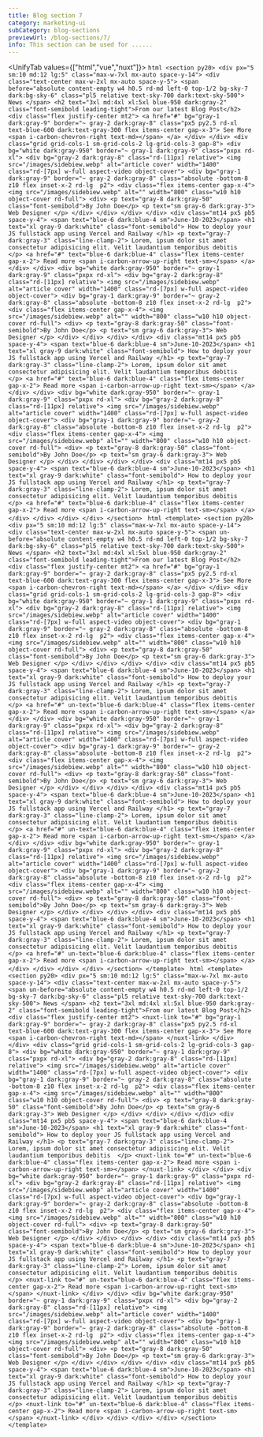 ```yaml
---
title: Blog section 7
category: marketing-ui
subCategory: blog-sections
previewUrl: /blog-sections/7/
info: This section can be used for ......
---
```


<UnifyTab values={["html","vue","nuxt"]}>
    <TabPanel value="html">
    ```html
    <section py20>
        <div px="5 sm:10 md:12 lg:5" class="max-w-7xl mx-auto space-y-14">
            <div class="text-center max-w-2xl mx-auto space-y-5">
                <span before="absolute content-empty w4 h0.5 rd-md left-0 top-1/2 bg-sky-7 dark:bg-sky-6" class="pl5 relative text-sky-700 dark:text-sky-500">
                    News
                </span>
                <h2 text="3xl md:4xl xl:5xl blue-950 dark:gray-2" class="font-semibold leading-tight">From our latest Blog Post</h2>
                <div class="flex justify-center mt2">
                    <a href="#" bg="gray-1 dark:gray-9" border="~ gray-2 dark:gray-8"
                        class="px5 py2.5 rd-xl text-blue-600 dark:text-gray-300 flex items-center gap-x-3">
                        See More
                        <span i-carbon-chevron-right text-md></span>
                    </a>
                </div>
            </div>
            <div class="grid grid-cols-1 sm-grid-cols-2 lg-grid-cols-3 gap-8">
                <div bg="white dark:gray-950" border="~ gray-1 dark:gray-9" class="pxpx rd-xl">
                    <div bg="gray-2 dark:gray-8" class="rd-[11px] relative">
                        <img src="/images/sidebiew.webp" alt="article cover" width="1400" class="rd-[7px] w-full aspect-video object-cover">
                        <div bg="gray-1 dark:gray-9" border="~ gray-2 dark:gray-8" class="absolute -bottom-8 z10 flex inset-x-2 rd-lg  p2">
                            <div class="flex items-center gap-x-4">
                                <img src="/images/sidebiew.webp" alt="" width="800" class="w10 h10 object-cover rd-full">
                                <div>
                                    <p text="gray-8 dark:gray-50" class="font-semibold">By John Doe</p>
                                    <p text="sm gray-6 dark:gray-3">
                                        Web Designer
                                    </p>
                                </div>
                            </div>
                        </div>
                    </div>
                    <div class="mt14 px5 pb5 space-y-4">
                        <span text="blue-6 dark:blue-4 sm">June-10-2023</span>
                        <h1 text="xl gray-9 dark:white" class="font-semibold">
                            How to deploy your JS fullstack app using Vercel and Railway
                        </h1>
                        <p text="gray-7 dark:gray-3" class="line-clamp-2">
                            Lorem, ipsum dolor sit amet consectetur adipisicing elit. Velit laudantium temporibus debitis 
                        </p>
                        <a href="#" text="blue-6 dark:blue-4" class="flex items-center gap-x-2">
                            Read more
                            <span i-carbon-arrow-up-right text-sm></span>
                        </a>
                    </div>
                </div>
                <div bg="white dark:gray-950" border="~ gray-1 dark:gray-9" class="pxpx rd-xl">
                    <div bg="gray-2 dark:gray-8" class="rd-[11px] relative">
                        <img src="/images/sidebiew.webp" alt="article cover" width="1400" class="rd-[7px] w-full aspect-video object-cover">
                        <div bg="gray-1 dark:gray-9" border="~ gray-2 dark:gray-8" class="absolute -bottom-8 z10 flex inset-x-2 rd-lg  p2">
                            <div class="flex items-center gap-x-4">
                                <img src="/images/sidebiew.webp" alt="" width="800" class="w10 h10 object-cover rd-full">
                                <div>
                                    <p text="gray-8 dark:gray-50" class="font-semibold">By John Doe</p>
                                    <p text="sm gray-6 dark:gray-3">
                                        Web Designer
                                    </p>
                                </div>
                            </div>
                        </div>
                    </div>
                    <div class="mt14 px5 pb5 space-y-4">
                        <span text="blue-6 dark:blue-4 sm">June-10-2023</span>
                        <h1 text="xl gray-9 dark:white" class="font-semibold">
                            How to deploy your JS fullstack app using Vercel and Railway
                        </h1>
                        <p text="gray-7 dark:gray-3" class="line-clamp-2">
                            Lorem, ipsum dolor sit amet consectetur adipisicing elit. Velit laudantium temporibus debitis 
                        </p>
                        <a href="#" text="blue-6 dark:blue-4" class="flex items-center gap-x-2">
                            Read more
                            <span i-carbon-arrow-up-right text-sm></span>
                        </a>
                    </div>
                </div>
                <div bg="white dark:gray-950" border="~ gray-1 dark:gray-9" class="pxpx rd-xl">
                    <div bg="gray-2 dark:gray-8" class="rd-[11px] relative">
                        <img src="/images/sidebiew.webp" alt="article cover" width="1400" class="rd-[7px] w-full aspect-video object-cover">
                        <div bg="gray-1 dark:gray-9" border="~ gray-2 dark:gray-8" class="absolute -bottom-8 z10 flex inset-x-2 rd-lg  p2">
                            <div class="flex items-center gap-x-4">
                                <img src="/images/sidebiew.webp" alt="" width="800" class="w10 h10 object-cover rd-full">
                                <div>
                                    <p text="gray-8 dark:gray-50" class="font-semibold">By John Doe</p>
                                    <p text="sm gray-6 dark:gray-3">
                                        Web Designer
                                    </p>
                                </div>
                            </div>
                        </div>
                    </div>
                    <div class="mt14 px5 pb5 space-y-4">
                        <span text="blue-6 dark:blue-4 sm">June-10-2023</span>
                        <h1 text="xl gray-9 dark:white" class="font-semibold">
                            How to deploy your JS fullstack app using Vercel and Railway
                        </h1>
                        <p text="gray-7 dark:gray-3" class="line-clamp-2">
                            Lorem, ipsum dolor sit amet consectetur adipisicing elit. Velit laudantium temporibus debitis 
                        </p>
                        <a href="#" text="blue-6 dark:blue-4" class="flex items-center gap-x-2">
                            Read more
                            <span i-carbon-arrow-up-right text-sm></span>
                        </a>
                    </div>
                </div>
            </div>
        </div>
    </section>
    ```
    </TabPanel>
    <TabPanel value="vue">
    ```html
  <template>
      <section py20>
          <div px="5 sm:10 md:12 lg:5" class="max-w-7xl mx-auto space-y-14">
              <div class="text-center max-w-2xl mx-auto space-y-5">
                  <span un-before="absolute content-empty w4 h0.5 rd-md left-0 top-1/2 bg-sky-7 dark:bg-sky-6" class="pl5 relative text-sky-700 dark:text-sky-500">
                      News
                  </span>
                  <h2 text="3xl md:4xl xl:5xl blue-950 dark:gray-2" class="font-semibold leading-tight">From our latest Blog Post</h2>
                  <div class="flex justify-center mt2">
                      <a href="#" bg="gray-1 dark:gray-9" border="~ gray-2 dark:gray-8"
                          class="px5 py2.5 rd-xl text-blue-600 dark:text-gray-300 flex items-center gap-x-3">
                          See More
                          <span i-carbon-chevron-right text-md></span>
                      </a>
                  </div>
              </div>
              <div class="grid grid-cols-1 sm-grid-cols-2 lg-grid-cols-3 gap-8">
                  <div bg="white dark:gray-950" border="~ gray-1 dark:gray-9" class="pxpx rd-xl">
                      <div bg="gray-2 dark:gray-8" class="rd-[11px] relative">
                          <img src="/images/sidebiew.webp" alt="article cover" width="1400" class="rd-[7px] w-full aspect-video object-cover">
                          <div bg="gray-1 dark:gray-9" border="~ gray-2 dark:gray-8" class="absolute -bottom-8 z10 flex inset-x-2 rd-lg  p2">
                              <div class="flex items-center gap-x-4">
                                  <img src="/images/sidebiew.webp" alt="" width="800" class="w10 h10 object-cover rd-full">
                                  <div>
                                      <p text="gray-8 dark:gray-50" class="font-semibold">By John Doe</p>
                                      <p text="sm gray-6 dark:gray-3">
                                          Web Designer
                                      </p>
                                  </div>
                              </div>
                          </div>
                      </div>
                      <div class="mt14 px5 pb5 space-y-4">
                          <span text="blue-6 dark:blue-4 sm">June-10-2023</span>
                          <h1 text="xl gray-9 dark:white" class="font-semibold">
                              How to deploy your JS fullstack app using Vercel and Railway
                          </h1>
                          <p text="gray-7 dark:gray-3" class="line-clamp-2">
                              Lorem, ipsum dolor sit amet consectetur adipisicing elit. Velit laudantium temporibus debitis 
                          </p>
                          <a href="#" un-text="blue-6 dark:blue-4" class="flex items-center gap-x-2">
                              Read more
                              <span i-carbon-arrow-up-right text-sm></span>
                          </a>
                      </div>
                  </div>
                  <div bg="white dark:gray-950" border="~ gray-1 dark:gray-9" class="pxpx rd-xl">
                      <div bg="gray-2 dark:gray-8" class="rd-[11px] relative">
                          <img src="/images/sidebiew.webp" alt="article cover" width="1400" class="rd-[7px] w-full aspect-video object-cover">
                          <div bg="gray-1 dark:gray-9" border="~ gray-2 dark:gray-8" class="absolute -bottom-8 z10 flex inset-x-2 rd-lg  p2">
                              <div class="flex items-center gap-x-4">
                                  <img src="/images/sidebiew.webp" alt="" width="800" class="w10 h10 object-cover rd-full">
                                  <div>
                                      <p text="gray-8 dark:gray-50" class="font-semibold">By John Doe</p>
                                      <p text="sm gray-6 dark:gray-3">
                                          Web Designer
                                      </p>
                                  </div>
                              </div>
                          </div>
                      </div>
                      <div class="mt14 px5 pb5 space-y-4">
                          <span text="blue-6 dark:blue-4 sm">June-10-2023</span>
                          <h1 text="xl gray-9 dark:white" class="font-semibold">
                              How to deploy your JS fullstack app using Vercel and Railway
                          </h1>
                          <p text="gray-7 dark:gray-3" class="line-clamp-2">
                              Lorem, ipsum dolor sit amet consectetur adipisicing elit. Velit laudantium temporibus debitis 
                          </p>
                          <a href="#" un-text="blue-6 dark:blue-4" class="flex items-center gap-x-2">
                              Read more
                              <span i-carbon-arrow-up-right text-sm></span>
                          </a>
                      </div>
                  </div>
                  <div bg="white dark:gray-950" border="~ gray-1 dark:gray-9" class="pxpx rd-xl">
                      <div bg="gray-2 dark:gray-8" class="rd-[11px] relative">
                          <img src="/images/sidebiew.webp" alt="article cover" width="1400" class="rd-[7px] w-full aspect-video object-cover">
                          <div bg="gray-1 dark:gray-9" border="~ gray-2 dark:gray-8" class="absolute -bottom-8 z10 flex inset-x-2 rd-lg  p2">
                              <div class="flex items-center gap-x-4">
                                  <img src="/images/sidebiew.webp" alt="" width="800" class="w10 h10 object-cover rd-full">
                                  <div>
                                      <p text="gray-8 dark:gray-50" class="font-semibold">By John Doe</p>
                                      <p text="sm gray-6 dark:gray-3">
                                          Web Designer
                                      </p>
                                  </div>
                              </div>
                          </div>
                      </div>
                      <div class="mt14 px5 pb5 space-y-4">
                          <span text="blue-6 dark:blue-4 sm">June-10-2023</span>
                          <h1 text="xl gray-9 dark:white" class="font-semibold">
                              How to deploy your JS fullstack app using Vercel and Railway
                          </h1>
                          <p text="gray-7 dark:gray-3" class="line-clamp-2">
                              Lorem, ipsum dolor sit amet consectetur adipisicing elit. Velit laudantium temporibus debitis 
                          </p>
                          <a href="#" un-text="blue-6 dark:blue-4" class="flex items-center gap-x-2">
                              Read more
                              <span i-carbon-arrow-up-right text-sm></span>
                          </a>
                      </div>
                  </div>
              </div>
          </div>
      </section>
  </template>
    ```
    </TabPanel>
    <TabPanel value="nuxt">
    ```html
  <template>
      <section py20>
          <div px="5 sm:10 md:12 lg:5" class="max-w-7xl mx-auto space-y-14">
              <div class="text-center max-w-2xl mx-auto space-y-5">
                  <span un-before="absolute content-empty w4 h0.5 rd-md left-0 top-1/2 bg-sky-7 dark:bg-sky-6" class="pl5 relative text-sky-700 dark:text-sky-500">
                      News
                  </span>
                  <h2 text="3xl md:4xl xl:5xl blue-950 dark:gray-2" class="font-semibold leading-tight">From our latest Blog Post</h2>
                  <div class="flex justify-center mt2">
                      <nuxt-link to="#" bg="gray-1 dark:gray-9" border="~ gray-2 dark:gray-8"
                          class="px5 py2.5 rd-xl text-blue-600 dark:text-gray-300 flex items-center gap-x-3">
                          See More
                          <span i-carbon-chevron-right text-md></span>
                      </nuxt-link>
                  </div>
              </div>
              <div class="grid grid-cols-1 sm-grid-cols-2 lg-grid-cols-3 gap-8">
                  <div bg="white dark:gray-950" border="~ gray-1 dark:gray-9" class="pxpx rd-xl">
                      <div bg="gray-2 dark:gray-8" class="rd-[11px] relative">
                          <img src="/images/sidebiew.webp" alt="article cover" width="1400" class="rd-[7px] w-full aspect-video object-cover">
                          <div bg="gray-1 dark:gray-9" border="~ gray-2 dark:gray-8" class="absolute -bottom-8 z10 flex inset-x-2 rd-lg  p2">
                              <div class="flex items-center gap-x-4">
                                  <img src="/images/sidebiew.webp" alt="" width="800" class="w10 h10 object-cover rd-full">
                                  <div>
                                      <p text="gray-8 dark:gray-50" class="font-semibold">By John Doe</p>
                                      <p text="sm gray-6 dark:gray-3">
                                          Web Designer
                                      </p>
                                  </div>
                              </div>
                          </div>
                      </div>
                      <div class="mt14 px5 pb5 space-y-4">
                          <span text="blue-6 dark:blue-4 sm">June-10-2023</span>
                          <h1 text="xl gray-9 dark:white" class="font-semibold">
                              How to deploy your JS fullstack app using Vercel and Railway
                          </h1>
                          <p text="gray-7 dark:gray-3" class="line-clamp-2">
                              Lorem, ipsum dolor sit amet consectetur adipisicing elit. Velit laudantium temporibus debitis 
                          </p>
                          <nuxt-link to="#" un-text="blue-6 dark:blue-4" class="flex items-center gap-x-2">
                              Read more
                              <span i-carbon-arrow-up-right text-sm></span>
                          </nuxt-link>
                      </div>
                  </div>
                  <div bg="white dark:gray-950" border="~ gray-1 dark:gray-9" class="pxpx rd-xl">
                      <div bg="gray-2 dark:gray-8" class="rd-[11px] relative">
                          <img src="/images/sidebiew.webp" alt="article cover" width="1400" class="rd-[7px] w-full aspect-video object-cover">
                          <div bg="gray-1 dark:gray-9" border="~ gray-2 dark:gray-8" class="absolute -bottom-8 z10 flex inset-x-2 rd-lg  p2">
                              <div class="flex items-center gap-x-4">
                                  <img src="/images/sidebiew.webp" alt="" width="800" class="w10 h10 object-cover rd-full">
                                  <div>
                                      <p text="gray-8 dark:gray-50" class="font-semibold">By John Doe</p>
                                      <p text="sm gray-6 dark:gray-3">
                                          Web Designer
                                      </p>
                                  </div>
                              </div>
                          </div>
                      </div>
                      <div class="mt14 px5 pb5 space-y-4">
                          <span text="blue-6 dark:blue-4 sm">June-10-2023</span>
                          <h1 text="xl gray-9 dark:white" class="font-semibold">
                              How to deploy your JS fullstack app using Vercel and Railway
                          </h1>
                          <p text="gray-7 dark:gray-3" class="line-clamp-2">
                              Lorem, ipsum dolor sit amet consectetur adipisicing elit. Velit laudantium temporibus debitis 
                          </p>
                          <nuxt-link to="#" un-text="blue-6 dark:blue-4" class="flex items-center gap-x-2">
                              Read more
                              <span i-carbon-arrow-up-right text-sm></span>
                          </nuxt-link>
                      </div>
                  </div>
                  <div bg="white dark:gray-950" border="~ gray-1 dark:gray-9" class="pxpx rd-xl">
                      <div bg="gray-2 dark:gray-8" class="rd-[11px] relative">
                          <img src="/images/sidebiew.webp" alt="article cover" width="1400" class="rd-[7px] w-full aspect-video object-cover">
                          <div bg="gray-1 dark:gray-9" border="~ gray-2 dark:gray-8" class="absolute -bottom-8 z10 flex inset-x-2 rd-lg  p2">
                              <div class="flex items-center gap-x-4">
                                  <img src="/images/sidebiew.webp" alt="" width="800" class="w10 h10 object-cover rd-full">
                                  <div>
                                      <p text="gray-8 dark:gray-50" class="font-semibold">By John Doe</p>
                                      <p text="sm gray-6 dark:gray-3">
                                          Web Designer
                                      </p>
                                  </div>
                              </div>
                          </div>
                      </div>
                      <div class="mt14 px5 pb5 space-y-4">
                          <span text="blue-6 dark:blue-4 sm">June-10-2023</span>
                          <h1 text="xl gray-9 dark:white" class="font-semibold">
                              How to deploy your JS fullstack app using Vercel and Railway
                          </h1>
                          <p text="gray-7 dark:gray-3" class="line-clamp-2">
                              Lorem, ipsum dolor sit amet consectetur adipisicing elit. Velit laudantium temporibus debitis 
                          </p>
                          <nuxt-link to="#" un-text="blue-6 dark:blue-4" class="flex items-center gap-x-2">
                              Read more
                              <span i-carbon-arrow-up-right text-sm></span>
                          </nuxt-link>
                      </div>
                  </div>
              </div>
          </div>
      </section>
  </template>    
    ```
    </TabPanel>
</UnifyTab>